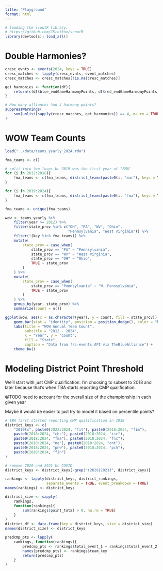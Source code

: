 ```yaml
---
title: "Playground"
format: html
---
```



```r
# loading the scoutR library: 
# https://github.com/GKrotkov/scoutR
library(devtools); load_all()
```

# Double Harmonies?

```r
cresc_evnts <- events(2024, keys = TRUE)
cresc_matches <- lapply(cresc_evnts, event_matches)
cresc_matches <- cresc_matches[!is.na(cresc_matches)]

get_harmonies <- function(df){
    return(c(df$blue_endGameHarmonyPoints, df$red_endGameHarmonyPoints))
}

# How many alliances had 4 harmony points?
suppressWarnings(
    sum(unlist(sapply(cresc_matches, get_harmonies)) == 4, na.rm = TRUE)
)
```

# WOW Team Counts

```r
load("../data/teams_yearly_2024.rda")

fma_teams <- c()

# split into two loops bc 2019 was the first year of "FMA"
for (i in 2012:2018){
    fma_teams <- c(fma_teams, district_teams(paste0(i, "mar"), keys = TRUE))
}

for (i in 2019:2024){
    fma_teams <- c(fma_teams, district_teams(paste0(i, "fma"), keys = TRUE))
}

fma_teams <- unique(fma_teams)

wow <- teams_yearly %>%
    filter(year >= 2012) %>%
    filter(state_prov %in% c("OH", "PA", "WV", "Ohio",
                             "Pennsylvania", "West Virginia")) %>%
    filter(!(key %in% fma_teams)) %>%
    mutate(
        state_prov = case_when(
            state_prov == "PA" ~ "Pennsylvania",
            state_prov == "WV" ~ "West Virginia",
            state_prov == "OH" ~ "Ohio",
            TRUE ~ state_prov
        )
    ) %>%
    mutate(
        state_prov = case_when(
            state_prov == "Pennsylvania" ~ "W. Pennsylvania",
            TRUE ~ state_prov
        )
    ) %>%
    group_by(year, state_prov) %>%
    summarize(count = n())

ggplot(wow, aes(x = as.character(year), y = count, fill = state_prov)) +
    geom_bar(stat = "identity", position = position_dodge(), color = "black") +
    labs(title = "WOW Annual Team Count",
         subtitle = "2012 - 2024",
         x = "Year", y = "Count",
         fill = "State",
         caption = "Data from frc-events API via TheBlueAlliance") +
    theme_bw()

```

# Modeling District Point Threshold

We'll start with just CMP qualification. I'm choosing to subset to 2018 and later because that's when TBA starts reporting CMP qualification.

@TODO need to account for the overall size of the championship in each given year

Maybe it would be easier to just try to model it based on percentile points?

```r
# TBA first started reporting CMP qualification in 2018
district_keys <- c(
    "2019tx", paste0(2022:2024, "fit"), paste0(2018:2024, "fim"), 
    paste0(2018:2024, "chs"), paste0(2018:2024, "isr"), 
    paste0(2018:2024, "fma"), paste0(2018:2024, "fnc"), 
    paste0(2018:2024, "ne"), paste0(2018:2024, "ont"), 
    paste0(2018:2024, "pnw"), paste0(2018:2024, "pch"), 
    paste0(2018:2024, "fin")
)

# remove 2020 and 2021 bc COVID
district_keys <- district_keys[-grep("(2020|2021)", district_keys)]

rankings <- lapply(district_keys, district_rankings, 
                   separate_events = TRUE, event_breakdown = TRUE)
names(rankings) <- district_keys

district_size <- sapply(
    rankings, 
    function(rankings){ 
        sum(rankings$point_total > 0, na.rm = TRUE)
    }
)
district_df <- data.frame(key = district_keys, size = district_size)
names(district_size) <- district_keys

predcmp_pts <- lapply(
    rankings, function(rankings){
        predcmp_pts <- rankings$total_event_1 + rankings$total_event_2
        names(predcmp_pts) <- rankings$team_key
        return(predcmp_pts)
    }
)


```

